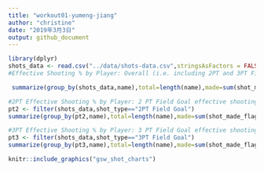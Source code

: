 ```yaml
---
title: "workout01-yumeng-jiang"
author: "christine"
date: "2019年3月3日"
output: github_document
---
```









```r

library(dplyr)
shots_data <- read.csv("../data/shots-data.csv",stringsAsFactors = FALSE)
#Effective Shooting % by Player: Overall (i.e. including 2PT and 3PT Field Goals) effective shooting percentage by player, arranged in descending order by percentage

 summarize(group_by(shots_data,name),total=length(name),made=sum(shot_made_flag=="shot_yes"),perc_made=made/total)
```






```r
#2PT Effective Shooting % by Player: 2 PT Field Goal effective shooting percentage by player, arranged in descending order by percentage.
pt2 <- filter(shots_data,shot_type=="2PT Field Goal")
summarize(group_by(pt2,name),total=length(name),made=sum(shot_made_flag=="shot_yes"),perc_made=made/total)


```



```r
#3PT Effective Shooting % by Player: 3 PT Field Goal effective shooting percentage by player, arranged in descending order by percentage
pt3 <- filter(shots_data,shot_type=="3PT Field Goal")
summarize(group_by(pt3,name),total=length(name),made=sum(shot_made_flag=="shot_yes"),perc_made=made/total)
```



```r
knitr::include_graphics("gsw_shot_charts")
```


